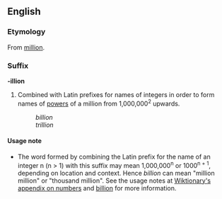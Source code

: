 ==English==
===Etymology===
From [[million]].

===Suffix===
'''-illion'''

#Combined with Latin prefixes for names of integers in order to form names of [[power]]s of a million from 1,000,000<sup>2</sup> upwards.
#:''billion''
#:''trillion''

====Usage note====
*The word formed by combining the Latin prefix for the name of an integer n (n > 1) with this suffix may mean 1,000,000<sup>n</sup> or 1000<sup>n + 1</sup>, depending on location and context.  Hence ''billion'' can mean "million million" or "thousand million".  See the usage notes at [[Wiktionary Appendix:Numbers|Wiktionary's appendix on numbers]] and [[billion]] for more information.
